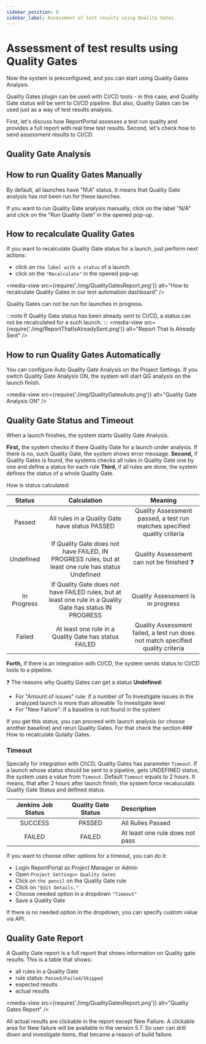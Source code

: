 ```yaml
---
sidebar_position: 8
sidebar_label: Assessment of test results using Quality Gates
---
```


# Assessment of test results using Quality Gates

Now the system is preconfigured, and you can start using Quality Gates Analysis.

Quality Gates plugin can be used with CI/CD tools - in this case, and Quality Gate status will be sent to CI/CD pipeline.
But also, Quality Gates can be used just as a way of test results analysis.

First, let's discuss how ReportPortal assesses a test run quality and provides a full report with real time test results.
Second, let's check how to send assessment results to CI/CD.

## Quality Gate Analysis

## How to run Quality Gates Manually

By default, all launches have "N\A" status. It means that Quality Gate analysis has not been run for these launches.

If you want to run Quality Gate analysis manually, click on the label "N/A" and click on the "Run Quality Gate" in the opened pop-up.

## How to recalculate Quality Gates

If you want to recalculate Quality Gate status for a launch, just perform next actions:

* click on ```the label with a status``` of a launch
* click on the ```"Recalculate"``` in the opened pop-up

<media-view src={require('./img/QualityGatesReport.png')} alt="How to recalculate Quality Gates in our test automation dashboard" />

Quality Gates can not be run for launches in progress.

:::note
If Quality Gate status has been already sent to CI/CD, a status can not be recalculated for a such launch.
:::
<media-view src={require('./img/ReportThatIsAlreadySent.png')} alt="Report That Is Already Sent" />

## How to run Quality Gates Automatically

You can configure Auto Quality Gate Analysis on the Project Settings. If you switch Quality Gate Analysis ON, the system will start QG analysis on the launch finish.

<media-view src={require('./img/QualityGatesAuto.png')} alt="Quality Gate Analysis ON" />

## Quality Gate Status and Timeout

When a launch finishes, the system starts Quality Gate Analysis.

**First,** the system checks if there Quality Gate for a launch under analysis. If there is no, such Quality Gate, the system shows error message.
**Second,** if Quality Gates is found, the systems checks all rules in Quality Gate one by one and define a status for each rule
**Third,** if all rules are done, the system defines the status of a whole Quality Gate.

How is status calculated:

| Status | Calculation| Meaning |
| :----:      |:----:   |:----:   |
| Passed | All rules in a Quality Gate have status PASSED| Quality Assessment passed, a test run matches specified quality criteria  |
| Undefined| If Quality Gate does not have FAILED, IN PROGRESS rules, but at least one rule has status Undefined| Quality Assessment can not be finished :question: |
| In Progress| If Quality Gate does not have FAILED rules, but at least one rule in a Quality Gate has status IN PROGRESS| Quality Assessment is in progress |
| Failed | At least one rule in a Quality Gate has status FAILED| Quality Assessment failed, a test run does not match specified quality criteria |

**Forth,** if there is an integration with CI/CD, the system sends status to CI/CD tools to a pipeline.

:question: The reasons why Quality Gates can get a status **Undefined**:
* For "Amount of issues" rule: if a number of To Investigate issues in the analyzed launch is more than allowable To Investigate level
* For "New Failure": if a baseline is not found in the system

If you get this status, you can proceed with launch analysis (or choose another baseline) and rerun Quality Gates. For that check the section ### How to recalculate Qulaity Gates.

### Timeout
Specially for integration with CI\CD, Quality Gates has parameter ```Timeout```. If a launch whose status should be sent to a pipeline, gets UNDEFINED status, the system uses a value from ```Timeout```. Default ```Timeout``` equals to 2 hours. It means, that after 2 hours after launch finish, the system force recaluculats Quality Gate Status and defined status.

| Jenkins Job Status | Quality Gate Status | Description              |
| :----:      |    :----:   | :---                                    |
| SUCCESS     | PASSED      | All Rulles Passed                 |
| FAILED      | FAILED      | At least one rule does not pass                |	

If you want to choose other options for a timeout, you can do it:

* Login ReportPortal as Project Manager or Admin
* Open ```Project Settings> Quality Gates```
* Click on ```the pencil``` on the Quality Gate rule
* Click on ```"Edit Details."```
* Choose needed option in a dropdown ```"Timeout"```
* Save a Quality Gate

If there is no needed option in the dropdown, you can specify custom value via API.

## Quality Gate Report

A Quality Gate report is a full report that shows information on Quality gate results. This is a table that shows:

* all rules in a Quality Gate
*  rule status: ```Passed/Failed/Skipped```
*  expected results
*  actual results

<media-view src={require('./img/QualityGatesReport.png')} alt="Quality Gates Report" />

All actual results are clickable in the report except New Failure. A clickable area for New failure will be available in the version 5.7. So user can drill down and investigate items, that became a reason of build failure.
